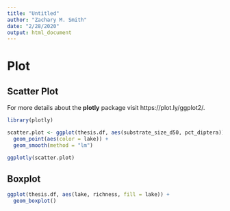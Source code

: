 ```yaml
---
title: "Untitled"
author: "Zachary M. Smith"
date: "2/28/2020"
output: html_document
---
```


# Plot

## Scatter Plot

For more details about the __plotly__ package visit https://plot.ly/ggplot2/.
```r
library(plotly)

scatter.plot <- ggplot(thesis.df, aes(substrate_size_d50, pct_diptera)) +
  geom_point(aes(color = lake)) +
  geom_smooth(method = "lm")

ggplotly(scatter.plot)
```

## Boxplot

```r
ggplot(thesis.df, aes(lake, richness, fill = lake)) +
  geom_boxplot()
```